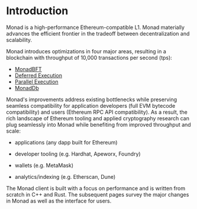 # Introduction
 
Monad is a high-performance Ethereum-compatible L1.  Monad materially advances the efficient frontier in the tradeoff between decentralization and scalability.

Monad introduces optimizations in four major areas, resulting in a blockchain with throughput of 10,000 transactions per second (tps):

- [MonadBFT](https://docs.monad.xyz/technical-discussion/consensus/monadbft)
- [Deferred Execution](https://docs.monad.xyz/technical-discussion/consensus/deferred-execution)
- [Parallel Execution](https://docs.monad.xyz/technical-discussion/execution/parallel-execution)
- [MonadDb](https://docs.monad.xyz/technical-discussion/execution/monaddb)

Monad's improvements address existing bottlenecks while preserving seamless compatibility for application developers (full EVM bytecode compatibility) and users (Ethereum RPC API compatibility). As a result, the rich landscape of Ethereum tooling and applied cryptography research can plug seamlessly into Monad while benefiting from improved throughput and scale:

- applications (any dapp built for Ethereum)

- developer tooling (e.g. Hardhat, Apeworx, Foundry)

- wallets (e.g. MetaMask)

- analytics/indexing (e.g. Etherscan, Dune)

The Monad client is built with a focus on performance and is written from scratch in C++ and Rust.  The subsequent pages survey the major changes in Monad as well as the interface for users.

